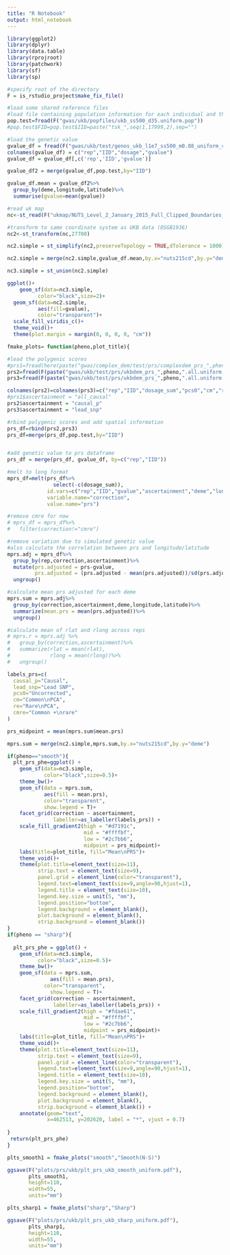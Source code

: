 ```yaml
---
title: "R Notebook"
output: html_notebook
---
```



```r

library(ggplot2)
library(dplyr)
library(data.table)
library(rprojroot)
library(patchwork)
library(sf)
library(sp)

#specify root of the directory
F = is_rstudio_project$make_fix_file()


```


```r
#load some shared reference files
#load file containing population information for each individual and their longitude/latitude info
pop.test=fread(F("gwas/ukb/popfiles/ukb_ss500_d35.uniform.pop"))
#pop.test$FID=pop.test$IID=paste("tsk_",seq(1,17999,2),sep="")

#load the genetic value
gvalue_df = fread(F("gwas/ukb/test/genos_ukb_l1e7_ss500_m0.08_uniform_chr1_20.rmdup.train.all.gvalue.sscore.gz"))
colnames(gvalue_df) = c("rep","IID","dosage","gvalue")
gvalue_df = gvalue_df[,c('rep','IID','gvalue')]

gvalue_df2 = merge(gvalue_df,pop.test,by="IID")

gvalue_df.mean = gvalue_df2%>%
  group_by(deme,longitude,latitude)%>%
  summarise(gvalue=mean(gvalue))

```

```r

#read uk map
nc<-st_read(F("ukmap/NUTS_Level_2_January_2015_Full_Clipped_Boundaries_in_England_and_Wales//NUTS_Level_2_January_2015_Full_Clipped_Boundaries_in_England_and_Wales.shp"))

#transform to same coordinate system as UKB data (OSGB1936)
nc2<-st_transform(nc,27700)

nc2.simple = st_simplify(nc2,preserveTopology = TRUE,dTolerance = 1000)

nc2.simple = merge(nc2.simple,gvalue_df.mean,by.x="nuts215cd",by.y="deme")

nc3.simple = st_union(nc2.simple)

ggplot()+
    geom_sf(data=nc3.simple,
          color="black",size=2)+
  geom_sf(data=nc2.simple,
          aes(fill=gvalue),
          color="transparent")+
  scale_fill_viridis_c()+
  theme_void()+
  theme(plot.margin = margin(0, 0, 0, 0, "cm"))

```

```r

fmake_plots= function(pheno,plot_title){

#lead the polygenic scores
#prs1=fread(here(paste("gwas/complex_dem/test/prs/complexdem_prs_",pheno,".all.c.sscore.gz",sep="")))
prs2=fread(F(paste("gwas/ukb/test/prs/ukbdem_prs_",pheno,".all.uniform.c.p.sscore.gz",sep="")))
prs3=fread(F(paste("gwas/ukb/test/prs/ukbdem_prs_",pheno,".all.uniform.nc.sscore.gz",sep="")))

colnames(prs2)=colnames(prs3)=c("rep","IID","dosage_sum","pcs0","cm","re")
#prs1$ascertainment = "all_causal"
prs2$ascertainment = "causal_p"
prs3$ascertainment = "lead_snp"

#rbind polygenic scores and add spatial information
prs_df=rbind(prs2,prs3)
prs_df=merge(prs_df,pop.test,by="IID")


#add genetic value to prs dataframe
prs_df = merge(prs_df, gvalue_df, by=c("rep","IID"))

#melt to long format
mprs_df=melt(prs_df%>%
               select(-c(dosage_sum)),
             id.vars=c("rep","IID","gvalue","ascertainment","deme","longitude","latitude"),
             variable.name="correction",
             value.name="prs")

#remove cmre for now 
# mprs_df = mprs_df%>%
#   filter(correction!="cmre")

#remove variation due to simulated genetic value
#also calculate the correlation between prs and longitude/latitude
mprs.adj = mprs_df%>%
  group_by(rep,correction,ascertainment)%>%
  mutate(prs.adjusted = prs-gvalue,
         prs.adjusted = (prs.adjusted - mean(prs.adjusted))/sd(prs.adjusted))%>%
  ungroup()

#calculate mean prs adjusted for each deme
mprs.sum = mprs.adj%>%
  group_by(correction,ascertainment,deme,longitude,latitude)%>%
  summarize(mean.prs = mean(prs.adjusted))%>%
  ungroup()

#calculate mean of rlat and rlong across reps
# mprs.r = mprs.adj %>%
#   group_by(correction,ascertainment)%>%
#   summarize(rlat = mean(rlat),
#             rlong = mean(rlong))%>%
#   ungroup()

labels_prs=c(
  causal_p="Causal",
  lead_snp="Lead SNP",
  pcs0="Uncorrected",
  cm="Common\nPCA",
  re="Rare\nPCA",
  cmre="Common +\nrare"
)

prs_midpoint = mean(mprs.sum$mean.prs)

mprs.sum = merge(nc2.simple,mprs.sum,by.x="nuts215cd",by.y="deme")

if(pheno=="smooth"){
  plt_prs_phe=ggplot() +
    geom_sf(data=nc3.simple,
            color="black",size=0.5)+
    theme_bw()+
    geom_sf(data = mprs.sum,
            aes(fill = mean.prs),
            color="transparent",
            show.legend = T)+
    facet_grid(correction ~ ascertainment,
               labeller=as_labeller(labels_prs)) +
    scale_fill_gradient2(high = "#d7191c",
                         mid = "#ffffbf", 
                         low = "#2c7bb6",
                         midpoint = prs_midpoint)+
    labs(title=plot_title, fill="Mean\nPRS")+
    theme_void()+
    theme(plot.title=element_text(size=11),
          strip.text = element_text(size=9),
          panel.grid = element_line(color="transparent"),
          legend.text=element_text(size=9,angle=90,hjust=1),
          legend.title = element_text(size=10),
          legend.key.size = unit(5, "mm"),
          legend.position="bottom",
          legend.background = element_blank(),
          plot.background = element_blank(),
          strip.background = element_blank())
}
if(pheno == "sharp"){
  
  plt_prs_phe = ggplot() +
    geom_sf(data=nc3.simple,
          color="black",size=0.5)+
    theme_bw()+
    geom_sf(data = mprs.sum,
              aes(fill = mean.prs),
            color="transparent",
              show.legend = T)+
    facet_grid(correction ~ ascertainment,
               labeller=as_labeller(labels_prs)) +
    scale_fill_gradient2(high = "#fdae61",
                         mid = "#ffffbf", 
                         low = "#2c7bb6",
                         midpoint = prs_midpoint)+
    labs(title=plot_title, fill="Mean\nPRS")+
    theme_void()+
    theme(plot.title=element_text(size=11),
          strip.text = element_text(size=9),
          panel.grid = element_line(color="transparent"),
          legend.text=element_text(size=9,angle=90,hjust=1),
          legend.title = element_text(size=10),
          legend.key.size = unit(5, "mm"),
          legend.position="bottom",
          legend.background = element_blank(),
          plot.background = element_blank(),
          strip.background = element_blank()) +     
    annotate(geom="text",
             x=462513, y=202620, label = "*", vjust = 0.7)
 
}
 return(plt_prs_phe)
}

```


```r

plts_smooth1 = fmake_plots("smooth","Smooth(N-S)")

ggsave(F("plots/prs/ukb/plt_prs_ukb_smooth_uniform.pdf"),
       plts_smooth1,
       height=110,
       width=55,
       units="mm")

```


```r
plts_sharp1 = fmake_plots("sharp","Sharp")

ggsave(F("plots/prs/ukb/plt_prs_ukb_sharp_uniform.pdf"),
       plts_sharp1,
       height=110,
       width=55,
       units="mm")
```


